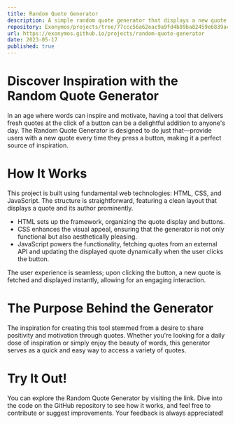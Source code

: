 ```yaml
---
title: Random Quote Generator
description: A simple random quote generator that displays a new quote each time the user clicks a button.
repository: Exonymos/projects/tree/77ccc56a62eac9a9fd4b89ba82459e6839acd4d3/Random-Quote-Generator
url: https://exonymos.github.io/projects/random-quote-generator
date: 2023-05-17
published: true
---
```



# Discover Inspiration with the Random Quote Generator
In an age where words can inspire and motivate, having a tool that delivers fresh quotes at the click of a button can be a delightful addition to anyone's day. The Random Quote Generator is designed to do just that—provide users with a new quote every time they press a button, making it a perfect source of inspiration.

# How It Works
This project is built using fundamental web technologies: HTML, CSS, and JavaScript. The structure is straightforward, featuring a clean layout that displays a quote and its author prominently.
- HTML sets up the framework, organizing the quote display and buttons.
- CSS enhances the visual appeal, ensuring that the generator is not only functional but also aesthetically pleasing.
- JavaScript powers the functionality, fetching quotes from an external API and updating the displayed quote dynamically when the user clicks the button.

The user experience is seamless; upon clicking the button, a new quote is fetched and displayed instantly, allowing for an engaging interaction.

# The Purpose Behind the Generator
The inspiration for creating this tool stemmed from a desire to share positivity and motivation through quotes. Whether you're looking for a daily dose of inspiration or simply enjoy the beauty of words, this generator serves as a quick and easy way to access a variety of quotes.

# Try It Out!
You can explore the Random Quote Generator by visiting the link. Dive into the code on the GitHub repository to see how it works, and feel free to contribute or suggest improvements. Your feedback is always appreciated!


